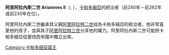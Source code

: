 {{unreferenced|time=2014-6-17}} 
'''阿里阿拉內斯二世 Ariamnes II'''（{{lang-grc|Ἀριάμνης|Ariámnēs}}; {{bd|？||前230年||catIdx=阿里阿拉內斯二世}}），[[卡帕多細亞|卡帕多細亞]]的統治者（前280年－前262年或前230年在位）。

阿里阿拉內斯二世繼承其父親[[阿里阿拉特二世|阿里阿拉特二世]]成為卡帕多細亞的統治者，他非常喜愛他的孩子，並與其子[[阿里阿拉特三世|阿里阿拉特三世]]分享他的權力。阿里阿拉內斯二世可能把卡帕多細亞從塞琉西帝國中獨立出來。

{{start box}}
{{s-before|[[阿里阿拉特二世|阿里阿拉特二世]]}}
{{s-title|[[卡帕多細亞統治者列表|卡帕多細亞統治者]]}}
{{s-after|[[阿里阿拉特三世|阿里阿拉特三世]]}}
{{end box}}

{{希臘化時代統治者}}
{{DEFAULTSORT:阿里阿拉內斯 02}}
[[Category:卡帕多细亚国王|Category:卡帕多细亚国王]]